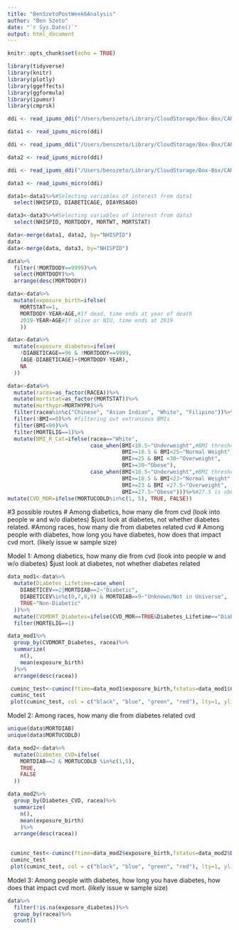 ```yaml
---
title: "BenSzetoPostWeek6Analysis"
author: "Ben Szeto"
date: "`r Sys.Date()`"
output: html_document
---
```


```r
knitr::opts_chunk$set(echo = TRUE)
```

```r
library(tidyverse)
library(knitr)
library(plotly)
library(ggeffects)
library(ggformula)
library(ipumsr)
library(cmprsk)
```


```r


ddi <- read_ipums_ddi("/Users/benszeto/Library/CloudStorage/Box-Box/CARE Scholars 2024 - Diabetes Mortality Project/Data and Code/nhis_00029.xml")

data1 <- read_ipums_micro(ddi)

ddi <- read_ipums_ddi("/Users/benszeto/Library/CloudStorage/Box-Box/CARE Scholars 2024 - Diabetes Mortality Project/Data and Code/nhis_00027.xml")

data2 <- read_ipums_micro(ddi)

ddi <- read_ipums_ddi("/Users/benszeto/Library/CloudStorage/Box-Box/CARE Scholars 2024 - Diabetes Mortality Project/Data and Code/nhis_00030.xml")

data3 <- read_ipums_micro(ddi)

```

```r
data1<-data1%>%#Selecting variables of interest from data1
  select(NHISPID, DIABETICAGE, DIAYRSAGO)

data3<-data3%>%#Selecting variables of interest from data3
  select(NHISPID, MORTDODY, MORTWT, MORTSTAT)

data<-merge(data1, data2, by="NHISPID")
data
data<-merge(data, data3, by="NHISPID")

```
```r
data%>%
  filter(!MORTDODY==9999)%>%
  select(MORTDODY)%>%
  arrange(desc(MORTDODY))

```

```r
data<-data%>%
  mutate(exposure_birth=ifelse(
    MORTSTAT==1,
    MORTDODY-YEAR+AGE,#If dead, time ends at year of death
    2019-YEAR+AGE#If alive or NIU, time ends at 2019
    ))

```

```r

data<-data%>%
  mutate(exposure_diabetes=ifelse(
    !DIABETICAGE==96 & !MORTDODY==9999,
    (AGE-DIABETICAGE)+(MORTDODY-YEAR),
    NA
  ))

```

```r
data<-data%>%
  mutate(racea=as_factor(RACEA))%>%
  mutate(mortstat=as_factor(MORTSTAT))%>%
  mutate(morthypr=MORTHYPR)%>%
  filter(racea%in%c("Chinese", "Asian Indian", "White", "Filipino"))%>% #selecting Chinese, Asian Indian, Filipino, and White
  filter(!BMI==0)%>% #filtering out extranious BMIs
  filter(BMI<90)%>%
  filter(MORTELIG==1)%>%
  mutate(BMI_R_Cat=ifelse(racea=="White", 
                          case_when(BMI<18.5~"Underweight",#BMI thresholds for Whites
                                    BMI>=18.5 & BMI<25~"Normal Weight",
                                    BMI>=25 & BMI <30~"Overweight",
                                    BMI>=30~"Obese"),
                          case_when(BMI<18.5~"Underweight",#BMI thresholds for Asians (Considered all races not White)
                                    BMI>=18.5 & BMI<23~"Normal Weight",
                                    BMI>=23 & BMI <27.5~"Overweight",
                                    BMI>=27.5~"Obese")))%>%#27.5 is obese for Asians
mutate(CVD_MOR=ifelse(MORTUCODLD%in%c(1, 5), TRUE, FALSE))
```
#3 possible routes
# Among diabetics, how many die from cvd (look into people w and w/o diabetes) $just look at diabetes, not whether diabetes related. 
#Among races, how many die from diabetes related cvd
# Among people with diabetes, how long you have diabetes, how does that impact cvd mort. (likely issue w sample size)


Model 1: Among diabetics, how many die from cvd (look into people w and w/o diabetes) $just look at diabetes, not whether diabetes related
```r
data_mod1<-data%>%
  mutate(Diabetes_Lifetime=case_when(
    DIABETICEV==2|MORTDIAB==2~"Diabetic",
    DIABETICEV%in%c(0,7,8,9) & MORTDIAB==9~"Unknown/Not in Universe",
    TRUE~"Non-Diabetic"
  ))%>%
  mutate(CVDMORT_Diabetes=ifelse(CVD_MOR==TRUE&Diabetes_Lifetime=="Diabetic", TRUE, FALSE))%>%#Whether individual has diabetes and dies from Heart Attack or Stroke
  filter(MORTELIG==1)

```

```r
data_mod1%>%
  group_by(CVDMORT_Diabetes, racea)%>%
  summarize(
    n(),
    mean(exposure_birth)
  )%>%
  arrange(desc(racea))

```

```r

 cuminc_test<-cuminc(ftime=data_mod1$exposure_birth,fstatus=data_mod1$CVDMORT_Diabetes, group=data_mod1$racea)
 cuminc_test
 plot(cuminc_test, col = c("black", "blue", "green", "red"), lty=1, ylim=c(0,0.5))

```




Model 2: Among races, how many die from diabetes related cvd


```r

unique(data$MORTDIAB)
unique(data$MORTUCODLD)

data_mod2<-data%>%
  mutate(Diabetes_CVD=ifelse(
    MORTDIAB==2 & MORTUCODLD %in%c(1,5),
    TRUE,
    FALSE
  ))

data_mod2%>%
  group_by(Diabetes_CVD, racea)%>%
  summarize(
    n(),
    mean(exposure_birth)
    )%>%
  arrange(desc(racea))
  

```

```r
 cuminc_test<-cuminc(ftime=data_mod2$exposure_birth,fstatus=data_mod2$Diabetes_CVD, group=data_mod2$racea)
 cuminc_test
 plot(cuminc_test, col = c("black", "blue", "green", "red"), lty=1, ylim=c(0,0.2))

```




Model 3: Among people with diabetes, how long you have diabetes, how does that impact cvd mort. (likely issue w sample size)

```r

data%>%
  filter(!is.na(exposure_diabetes))%>%
  group_by(racea)%>%
  count()

```